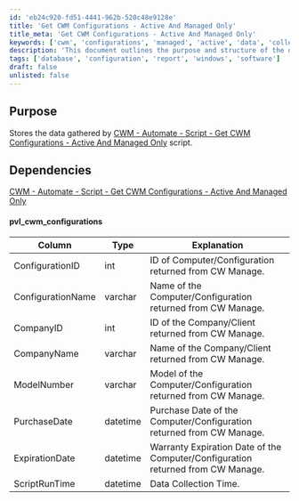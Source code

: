 ```yaml
---
id: 'eb24c920-fd51-4441-962b-520c48e9128e'
title: 'Get CWM Configurations - Active And Managed Only'
title_meta: 'Get CWM Configurations - Active And Managed Only'
keywords: ['cwm', 'configurations', 'managed', 'active', 'data', 'collection']
description: 'This document outlines the purpose and structure of the data stored by the Get CWM Configurations script, which gathers information on active and managed configurations from ConnectWise Manage. It includes details on dependencies and the schema of the data collected.'
tags: ['database', 'configuration', 'report', 'windows', 'software']
draft: false
unlisted: false
---
```

## Purpose

Stores the data gathered by [CWM - Automate - Script - Get CWM Configurations - Active And Managed Only](https://proval.itglue.com/DOC-5078775-13403824) script.

## Dependencies

[CWM - Automate - Script - Get CWM Configurations - Active And Managed Only](https://proval.itglue.com/DOC-5078775-13403824)

#### pvl_cwm_configurations

| Column             | Type     | Explanation                                                                                   |
|--------------------|----------|-----------------------------------------------------------------------------------------------|
| ConfigurationID    | int      | ID of Computer/Configuration returned from CW Manage.                                        |
| ConfigurationName  | varchar  | Name of the Computer/Configuration returned from CW Manage.                                  |
| CompanyID          | int      | ID of the Company/Client returned from CW Manage.                                            |
| CompanyName        | varchar  | Name of the Company/Client returned from CW Manage.                                          |
| ModelNumber        | varchar  | Model of the Computer/Configuration returned from CW Manage.                                 |
| PurchaseDate       | datetime | Purchase Date of the Computer/Configuration returned from CW Manage.                         |
| ExpirationDate     | datetime | Warranty Expiration Date of the Computer/Configuration returned from CW Manage.              |
| ScriptRunTime      | datetime | Data Collection Time.                                                                         |











